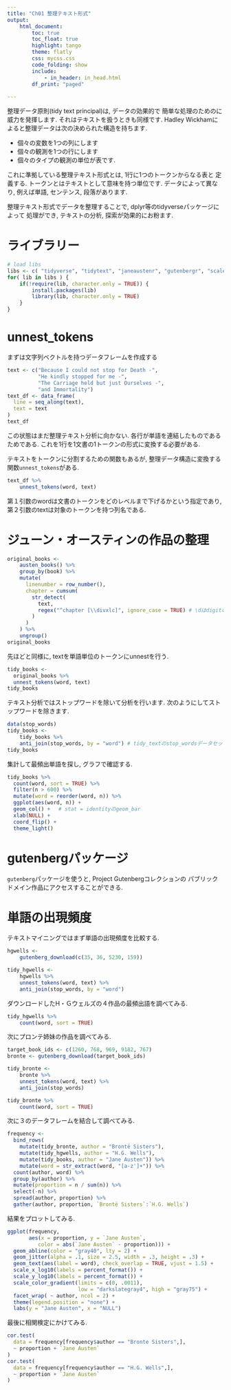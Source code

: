 ```yaml
---
title: "Ch01 整理テキスト形式"
output: 
    html_document:
        toc: true
        toc_float: true
        highlight: tango
        theme: flatly
        css: mycss.css
        code_folding: show
        include:
            - in_header: in_head.html
        df_print: "paged"
  
---
```


整理データ原則(tidy text principal)は, データの効果的で
簡単な処理のためのに威力を発揮します. それはテキストを扱うときも同様です. 
Hadley Wickhamによると整理データは次の決められた構造を持ちます. 

-  個々の変数を1つの列にします
-  個々の観測を1つの行にします
-  個々のタイプの観測の単位が表です.


これに準拠している整理テキスト形式とは, 1行に1つのトークンからなる表と
定義する. トークンとはテキストとして意味を持つ単位です. 
データによって異なり, 例えば単語, センテンス, 段落があります. 

整理テキスト形式でデータを整理することで, dplyr等のtidyverseパッケージによって
処理ができ, テキストの分析, 探索が効果的にお粉ます. 




# ライブラリー

```r

# load libs
libs <- c( "tidyverse", "tidytext", "janeaustenr", "gutenbergr", "scales" )
for( lib in libs ) {
    if(!require(lib, character.only = TRUE)) {
        install.packages(lib)
        library(lib, character.only = TRUE)
    }  
} 

```

# unnest_tokens

まずは文字列ベクトルを持つデータフレームを作成する

```r
text <- c("Because I could not stop for Death -",
          "He kindly stopped for me -",
          "The Carriage held but just Ourselves -",
          "and Immortality")
text_df <- data_frame(
  line = seq_along(text), 
  text = text
)
text_df
```

この状態はまだ整理テキスト分析に向かない. 
各行が単語を連結したものであるためである. 
これを1行を1文書の1トークンの形式に変換する必要がある. 

テキストをトークンに分割するための関数もあるが, 
整理データ構造に変換する関数`unnest_tokens`がある. 

```r
text_df %>%
    unnest_tokens(word, text)
```


第１引数のwordは文書のトークンをどのレベルまで下げるかという指定であり, 
第２引数のtextは対象のトークンを持つ列名である. 


# ジューン・オースティンの作品の整理


```r
original_books <- 
    austen_books() %>%
    group_by(book) %>%
    mutate(
      linenumber = row_number(), 
      chapter = cumsum(
        str_detect(
          text, 
          regex("^chapter [\\divxlc]", ignore_case = TRUE) # \dはdigitのシンボル
        )
      )
    ) %>%
    ungroup()
original_books
```

先ほどと同様に, textを単語単位のトークンにunnestを行う.

```r
tidy_books <-
  original_books %>%
  unnest_tokens(word, text)
tidy_books
```



テキスト分析ではストップワードを除いて分析を行います. 
次のようにしてストップワードを除きます. 

```r
data(stop_words)
tidy_books <-
    tidy_books %>%
    anti_join(stop_words, by = "word") # tidy_textのstop_wordsデータセットを使う
tidy_books
```


集計して最頻出単語を探し, グラフで確認する. 

```r
tidy_books %>%
  count(word, sort = TRUE) %>%
  filter(n > 600) %>%
  mutate(word = reorder(word, n)) %>%
  ggplot(aes(word, n)) + 
  geom_col() + 　# stat = identityのgeom_bar
  xlab(NULL) + 
  coord_flip() + 
  theme_light()
```



# gutenbergパッケージ

`gutenberg`パッケージを使うと, Project Gutenbergコレクションの
パブリックドメイン作品にアクセスすることができる.


# 単語の出現頻度

テキストマイニングではまず単語の出現頻度を比較する. 

```r
hgwells <- 
    gutenberg_download(c(35, 36, 5230, 159))

tidy_hgwells <-
    hgwells %>%
    unnest_tokens(word, text) %>%
    anti_join(stop_words, by = "word")
```


ダウンロードしたH・Ｇウェルズの４作品の最頻出語を調べてみる. 

```r
tidy_hgwells %>%
    count(word, sort = TRUE)
```


次にプロンテ姉妹の作品を調べてみる. 

```r
target_book_ids <- c(1260, 768, 969, 9182, 767)
bronte <- gutenberg_download(target_book_ids)

tidy_bronte <- 
    bronte %>%
    unnest_tokens(word, text) %>%
    anti_join(stop_words)

tidy_bronte %>%
    count(word, sort = TRUE)


```


次に３のデータフレームを結合して調べてみる. 


```r
frequency <- 
  bind_rows(
    mutate(tidy_bronte, author = "Brontë Sisters"),
    mutate(tidy_hgwells, author = "H.G. Wells"),
    mutate(tidy_books, author = "Jane Austen")) %>%
    mutate(word = str_extract(word, "[a-z']+")) %>%
  count(author, word) %>%
  group_by(author) %>%
  mutate(proportion = n / sum(n)) %>%
  select(-n) %>%
  spread(author, proportion) %>%
  gather(author, proportion, `Brontë Sisters`:`H.G. Wells`)

```

結果をプロットしてみる. 


```r
ggplot(frequency, 
       aes(x = proportion, y = `Jane Austen`, 
          color = abs(`Jane Austen` - proportion))) + 
  geom_abline(color = "gray40", lty = 2) + 
  geom_jitter(alpha = .1, size = 2.5, width = .3, height = .3) + 
  geom_text(aes(label = word), check_overlap = TRUE, vjust = 1.5) +
  scale_x_log10(labels = percent_format()) + 
  scale_y_log10(labels = percent_format()) + 
  scale_color_gradient(limits = c(0, .0011), 
                       low = "darkslategray4", high = "gray75") + 
  facet_wrap( ~ author, ncol = 2) + 
  theme(legend.position = "none") + 
  labs(y = "Jane Austen", x = "NULL")
```


最後に相関検定にかけてみる. 

```r
cor.test(
  data = frequency[frequency$author == "Bronte Sisters",], 
  ~ proportion + `Jane Austen`
)
cor.test(
  data = frequency[frequency$author == "H.G. Wells",],
  ~ proportion + `Jane Austen`
)
```


































